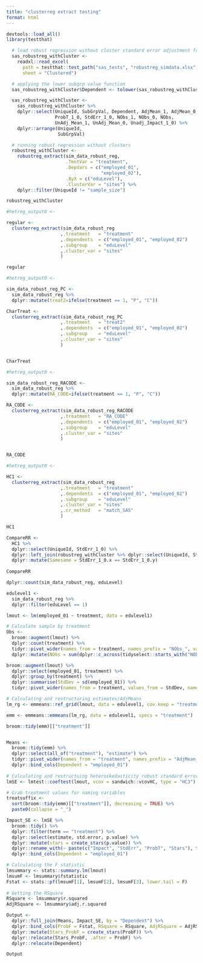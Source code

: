 ```yaml
---
title: "clusterreg extract testing"
format: html
---
```


```r
devtools::load_all()
library(testthat)
```


```r
  # load robust regression without cluster standard error adjustment from sas
  sas_robustreg_withCluster <-
    readxl::read_excel(
      path = testthat::test_path("sas_tests", "robustreg_simdata.xlsx"),
      sheet = "Clustered")

  # applying the lower subgrp value function
  sas_robustreg_withCluster$Dependent <- tolower(sas_robustreg_withCluster$Dependent)

  sas_robustreg_withCluster <-
    sas_robustreg_withCluster %>%
    dplyr::select(UniqueId, SubGrpVal, Dependent, AdjMean_1, AdjMean_0, Impact_1_0,
                  ProbT_1_0, StdErr_1_0, NObs_1, NObs_0, NObs,
                  UnAdj_Mean_1, UnAdj_Mean_0, Unadj_Impact_1_0) %>%
    dplyr::arrange(UniqueId,
                   SubGrpVal)

  # running robust regression without clusters
  robustreg_withCluster <-
    robustreg_extract(sim_data_robust_reg,
                      .TmntVar = "treatment",
                      .DepVars = c("employed_01",
                                   "employed_02"),
                      .ByX = c("eduLevel"),
                      .ClusterVar = "sites") %>%
    dplyr::filter(UniqueId != "sample_size")

```

```r
robustreg_withCluster
```


```r
#hetreg_output0 <- 

regular <- 
  clusterreg_extract(sim_data_robust_reg
                    ,.treatment   = "treatment"
                    ,.dependents  = c("employed_01", "employed_02")
                    ,.subgroup    = "eduLevel"
                    ,.cluster_var = "sites"
                    )

regular
```


```r
#hetreg_output0 <- 

sim_data_robust_reg_PC <- 
  sim_data_robust_reg %>% 
  dplyr::mutate(treat2=ifelse(treatment == 1, "P", "C"))

CharTreat <- 
  clusterreg_extract(sim_data_robust_reg_PC
                    ,.treatment   = "treat2"
                    ,.dependents  = c("employed_01", "employed_02")
                    ,.subgroup    = "eduLevel"
                    ,.cluster_var = "sites"
                    )


CharTreat
```

```r
#hetreg_output0 <- 

sim_data_robust_reg_RACODE <- 
  sim_data_robust_reg %>% 
  dplyr::mutate(RA_CODE=ifelse(treatment == 1, "P", "C"))

RA_CODE <- 
  clusterreg_extract(sim_data_robust_reg_RACODE
                    ,.treatment   = "RA_CODE"
                    ,.dependents  = c("employed_01", "employed_02")
                    ,.subgroup    = "eduLevel"
                    ,.cluster_var = "sites"
                    )


RA_CODE
```

```r
#hetreg_output0 <- 

HC1 <- 
  clusterreg_extract(sim_data_robust_reg
                    ,.treatment   = "treatment"
                    ,.dependents  = c("employed_01", "employed_02")
                    ,.subgroup    = "eduLevel"
                    ,.cluster_var = "sites"
                    ,.cr_method   = "match_SAS" 
                    )

HC1
```


```r

CompareRR <- 
  HC1 %>% 
  dplyr::select(UniqueId, StdErr_1_0) %>% 
  dplyr::left_join(robustreg_withCluster %>% dplyr::select(UniqueId, StdErr_1_0), by = "UniqueId") %>% 
  dplyr::mutate(Samesame = StdErr_1_0.x == StdErr_1_0.y)
  
CompareRR

```



```r
dplyr::count(sim_data_robust_reg, eduLevel)
```


```r
edulevel1 <- 
  sim_data_robust_reg %>% 
  dplyr::filter(eduLevel == 1)

lmout <- lm(employed_01 ~ treatment, data = edulevel1)

# Calculate sample by treatment
Obs <- 
  broom::augment(lmout) %>% 
  dplyr::count(treatment) %>% 
  tidyr::pivot_wider(names_from = treatment, names_prefix = "NObs_", values_from = n) %>% 
  dplyr::mutate(NObs = sum(dplyr::c_across(tidyselect::starts_with("NObs_"))))

broom::augment(lmout) %>% 
  dplyr::select(employed_01, treatment) %>% 
  dplyr::group_by(treatment) %>% 
  dplyr::summarise(StdDev = sd(employed_01)) %>% 
  tidyr::pivot_wider(names_from = treatment, values_from = StdDev, names_prefix = "StdDev_")

# Calculating and restructuring estimates/AdjMeans 
lm_rg <- emmeans::ref_grid(lmout, data = edulevel1, cov.keep = "treatment")

emm <- emmeans::emmeans(lm_rg, data = edulevel1, specs = "treatment")

broom::tidy(emm)[["treatment"]]


Means <-
  broom::tidy(emm) %>%
  dplyr::select(all_of("treatment"), "estimate") %>% 
  tidyr::pivot_wider(names_from = "treatment", names_prefix = "AdjMean_", values_from = "estimate") %>% 
  dplyr::bind_cols(Dependent = "employed_01")
  
# Calculating and restructuing heteroskedasticity robust standard errors
lmSE <- lmtest::coeftest(lmout, vcov = sandwich::vcovHC, type = "HC3")

# Grab treatment values for naming variables
treatsuffix <- 
  sort(broom::tidy(emm)[["treatment"]], decreasing = TRUE) %>% 
  paste0(collapse = "_")

Impact_SE <- lmSE %>%
  broom::tidy() %>% 
  dplyr::filter(term == "treatment") %>% 
  dplyr::select(estimate, std.error, p.value) %>% 
  dplyr::mutate(stars = create_stars(p.value)) %>% 
  dplyr::rename_with(~ paste(c("Impact", "StdErr", "ProbT", "Stars"), treatsuffix, sep = "_"), c(estimate, std.error, p.value, stars)) %>% 
  dplyr::bind_cols(Dependent = "employed_01")

# Calculating the F statistic
lmsummary <- stats::summary.lm(lmout)
lmsumF <- lmsummary$fstatistic
Fstat <- stats::pf(lmsumF[1], lmsumF[2], lmsumF[3], lower.tail = F)
  
# Getting the RSquare
RSquare <- lmsummary$r.squared
AdjRSquare <- lmsummary$adj.r.squared

Output <- 
  dplyr::full_join(Means, Impact_SE, by = "Dependent") %>% 
  dplyr::bind_cols(ProbF = Fstat, RSquare = RSquare, AdjRSquare = AdjRSquare) %>%
  dplyr::mutate(Stars_ProbF = create_stars(ProbF)) %>% 
  dplyr::relocate(Stars_ProbF, .after = ProbF) %>% 
  dplyr::relocate(Dependent)

Output
```
